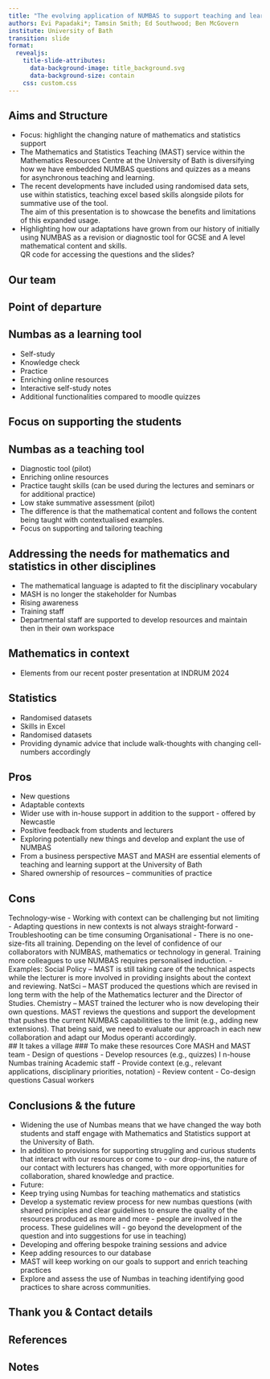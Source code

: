 ```yaml
---
title: "The evolving application of NUMBAS to support teaching and learning across academic disciplines."
authors: Evi Papadaki*; Tamsin Smith; Ed Southwood; Ben McGovern
institute: University of Bath
transition: slide
format: 
  revealjs:
    title-slide-attributes: 
      data-background-image: title_background.svg
      data-background-size: contain
    css: custom.css
---
```


## Aims and Structure {background-image="main_background.svg"}
- Focus: highlight the changing nature of mathematics and statistics support
- The Mathematics and Statistics Teaching (MAST) service within the Mathematics Resources Centre at the University of Bath is diversifying how we have embedded NUMBAS questions and quizzes as a means for asynchronous teaching and learning. 
- The recent developments have included using randomised data sets, use within statistics, teaching excel based skills alongside pilots for summative use of the tool.  
The aim of this presentation is to showcase the benefits and limitations of this expanded usage.
- Highlighting how our adaptations have grown from our history of initially using NUMBAS as a revision or diagnostic tool for GCSE and A level mathematical content and skills.  
QR code for accessing the questions and the slides?

## Our team {background-image="main_background.svg"}

## Point of departure {background-image="accent_background.svg"}

## Numbas as a learning tool
- Self-study
- Knowledge check
- Practice
- Enriching online resources
- Interactive self-study notes
- Additional functionalities compared to moodle quizzes

## Focus on supporting the students

## Numbas as a teaching tool
- Diagnostic tool (pilot)
- Enriching online resources
- Practice taught skills (can be used during the lectures and seminars or for additional practice)
- Low stake summative assessment (pilot)
- The difference is that the mathematical content and follows the content being taught with contextualised examples.
- Focus on supporting and tailoring teaching

## Addressing the needs for mathematics and statistics in other disciplines
- The mathematical language is adapted to fit the disciplinary vocabulary
- MASH is no longer the stakeholder for Numbas
- Rising awareness
- Training staff
- Departmental staff are supported to develop resources and maintain then in their own workspace

## Mathematics in context
- Elements from our recent poster presentation at INDRUM 2024

## Statistics
- Randomised datasets
- Skills in Excel
- Randomised datasets
- Providing dynamic advice that include walk-thoughts with changing cell-numbers accordingly

## Pros
- New questions
- Adaptable contexts
- Wider use with in-house support in addition to the support - offered by Newcastle
- Positive feedback from students and lecturers
- Exploring potentially new things and develop and explant the use of NUMBAS
- From a business perspective MAST and MASH are essential elements of teaching and learning support at the University of Bath
- Shared ownership of resources – communities of practice

## Cons
Technology-wise
- Working with context can be challenging but not limiting
- Adapting questions in new contexts is not always straight-forward
- Troubleshooting can be time consuming
Organisational
- There is no one-size-fits all training. Depending on the level of confidence of our collaborators with NUMBAS, mathematics or technology in general. Training more colleagues to use NUMBAS requires personalised induction. - Examples: Social Policy – MAST is still taking care of the technical aspects while the lecturer is more involved in providing insights about the context and reviewing. NatSci – MAST produced the questions which are revised in long term with the help of the Mathematics lecturer and the Director of Studies. Chemistry – MAST trained the lecturer who is now developing their own questions. MAST reviews the questions and support the development that pushes the current NUMBAS capabilitities to the limit (e.g., adding new extensions). That being said, we need to evaluate our approach in each new collaboration and adapt our Modus operanti accordingly.  
## It takes a village
### To make these resources
Core MASH and MAST team
- Design of questions
- Develop resources (e.g., quizzes)
I n-house Numbas training
Academic staff
- Provide context (e.g., relevant applications, disciplinary priorities, notation)
- Review content
- Co-design questions
Casual workers

## Conclusions & the future
- Widening the use of Numbas means that we have changed the way both students and staff engage with Mathematics and Statistics support at the University of Bath.
- In addition to provisions for supporting struggling and curious students that interact with our resources or come to - our drop-ins, the nature of our contact with lecturers has changed, with more opportunities for collaboration, shared knowledge and practice.
- Future:
- Keep trying using Numbas for teaching mathematics and statistics
- Develop a systematic review process for new numbas questions (with shared principles and clear guidelines to ensure the quality of the resources produced as more and more - people are involved in the process. These guidelines will - go beyond the development of the question and into suggestions for use in teaching)
- Developing and offering bespoke training sessions and advice
- Keep adding resources to our database
- MAST will keep working on our goals to support and enrich teaching practices
- Explore and assess the use of Numbas in teaching identifying good practices to share across communities.

## Thank you & Contact details

## References

## Notes